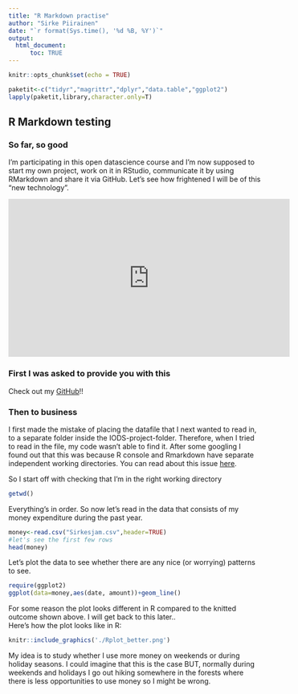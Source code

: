 ```yaml
---
title: "R Markdown practise"
author: "Sirke Piirainen"
date: "`r format(Sys.time(), '%d %B, %Y')`"
output: 
  html_document:
      toc: TRUE
---
```


```r
knitr::opts_chunk$set(echo = TRUE)
```

```r
paketit<-c("tidyr","magrittr","dplyr","data.table","ggplot2")
lapply(paketit,library,character.only=T)
```

## R Markdown testing

### So far, so good

I'm participating in this open datascience course and I'm now supposed to start my own project, work on it in RStudio, communicate it by using RMarkdown and share it via GitHub. Let's see how frightened I will be of this "new technology".

<iframe width="560" height="315" src="https://www.youtube.com/embed/6FWUjJF1ai0" frameborder="0" allowfullscreen></iframe>

### First I was asked to provide you with this
Check out my [GitHub](https://github.com/Sirke/IODS-project)!!

### Then to business

I first made the mistake of placing the datafile that I next wanted to read in, to a separate folder inside the IODS-project-folder. Therefore, when I tried to read in the file, my code wasn't able to find it. After some googling I found out that this was because R console and Rmarkdown have separate independent working directories. You can read about this issue [here](https://stackoverflow.com/questions/25834007/read-table-and-read-csv-both-error-in-rmd).

So I start off with checking that I'm in the right working directory  

```r
getwd()
```
  
Everything's in order. So now let's read in the data that consists of my money expenditure during the past year.  


```r
money<-read.csv("Sirkesjam.csv",header=TRUE)
#let's see the first few rows
head(money)

```

Let's plot the data to see whether there are any nice (or worrying) patterns to see.  

```r
require(ggplot2)
ggplot(data=money,aes(date, amount))+geom_line()
```

For some reason the plot looks different in R compared to the knitted outcome shown above. I will get back to this later..  
Here's how the plot looks like in R:

```r
knitr::include_graphics('./Rplot_better.png')
```

My idea is to study whether I use more money on weekends or during holiday seasons. I could imagine that this is the case BUT, normally during weekends and holidays I go out hiking somewhere in the forests where there is less opportunities to use money so I might be wrong.  



